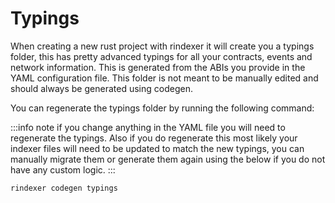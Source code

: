 # Typings

When creating a new rust project with rindexer it will create you a typings folder, this has pretty advanced
typings for all your contracts, events and network information. This is generated from the ABIs you provide in the YAML configuration file.
This folder is not meant to be manually edited and should always be generated using codegen.

You can regenerate the typings folder by running the following command:

:::info
note if you change anything in the YAML file you will need to regenerate the typings. Also if you do regenerate this
most likely your indexer files will need to be updated to match the new typings, you can manually migrate them or
generate them again using the below if you do not have any custom logic.
:::

```bash
rindexer codegen typings
```